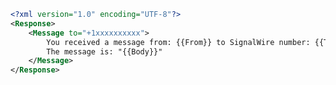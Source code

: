 ```xml
<?xml version="1.0" encoding="UTF-8"?>
<Response>
    <Message to="+1xxxxxxxxxx">
        You received a message from: {{From}} to SignalWire number: {{To}}.
        The message is: "{{Body}}"
    </Message>
</Response>
```